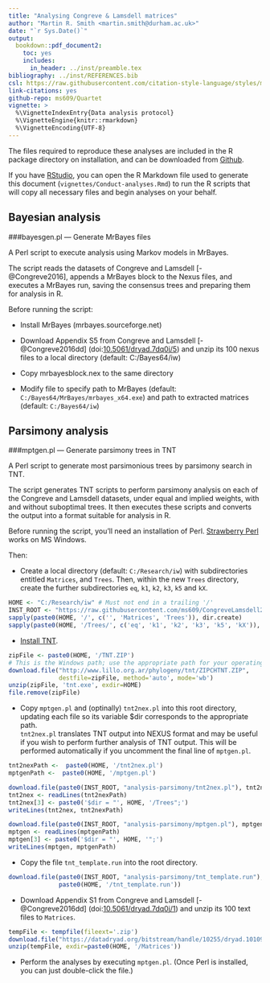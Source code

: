 ```yaml
---
title: "Analysing Congreve & Lamsdell matrices"
author: "Martin R. Smith <martin.smith@durham.ac.uk>"
date: "`r Sys.Date()`"
output: 
  bookdown::pdf_document2:
    toc: yes
    includes:
      in_header: ../inst/preamble.tex
bibliography: ../inst/REFERENCES.bib
csl: https://raw.githubusercontent.com/citation-style-language/styles/master/dependent/biology-letters.csl
link-citations: yes
github-repo: ms609/Quartet
vignette: >
  %\VignetteIndexEntry{Data analysis protocol}
  %\VignetteEngine{knitr::rmarkdown}
  %\VignetteEncoding{UTF-8}
---
```


The files required to reproduce these analyses are included in the R
package directory on installation, and can be downloaded from [Github](https://github.com/ms609/CongreveLamsdell2016/tree/master/inst).

If you have [RStudio](https://www.rstudio.com/), you can open the R Markdown
file used to generate this document (`vignettes/Conduct-analyses.Rmd`) to run the
R scripts that will copy all necessary files and begin analyses on your 
behalf.

## Bayesian analysis

###bayesgen.pl — Generate MrBayes files

A Perl script to execute analysis using Markov models in MrBayes.

The script reads the datasets of Congreve and Lamsdell [-@Congreve2016], appends a MrBayes block to the Nexus files, and executes a MrBayes run, saving the consensus trees and preparing them for analysis in R.

Before running the script:

*	Install MrBayes (mrbayes.sourceforge.net)

*	Download Appendix S5 from Congreve and Lamsdell [-@Congreve2016dd] 
(doi:[10.5061/dryad.7dq0j/5](https://dx.doi.org/10.5061/dryad.7dq0j/5)) and unzip its 100 nexus files to a local directory (default: C:/Bayes64/iw) 

*	Copy mrbayesblock.nex to the same directory

*	Modify file to specify path to MrBayes (default: `C:/Bayes64/MrBayes/mrbayes_x64.exe`) and path to extracted matrices (default: `C:/Bayes64/iw`)

## Parsimony analysis

###mptgen.pl — Generate parsimony trees in TNT

A Perl script to generate most parsimonious trees by parsimony search in TNT.

The script generates TNT scripts to perform parsimony analysis on each of the Congreve and Lamsdell datasets, under equal and implied weights, with and without suboptimal trees.
It then executes these scripts and converts the output into a format suitable for analysis in R.

Before running the script, you'll need an installation of Perl.  [Strawberry Perl](http://strawberryperl.com/) works on MS Windows.

Then:

*	Create a local directory (default: `C:/Research/iw`) with subdirectories 
  entitled `Matrices`, and `Trees`.  Then, within the new `Trees` directory, 
  create the further subdirectories `eq`, `k1`, `k2`, `k3`, `k5` and `kX`.

```r
HOME <- "C:/Research/iw" # Must not end in a trailing '/'
INST_ROOT <- "https://raw.githubusercontent.com/ms609/CongreveLamsdell2016/master/inst/"
sapply(paste0(HOME, '/', c('', 'Matrices', 'Trees')), dir.create)
sapply(paste0(HOME, '/Trees/', c('eq', 'k1', 'k2', 'k3', 'k5', 'kX')), dir.create)
```

*	[Install TNT](http://www.lillo.org.ar/phylogeny/tnt/).

```r
zipFile <- paste0(HOME, '/TNT.ZIP')
# This is the Windows path; use the appropriate path for your operating system
download.file("http://www.lillo.org.ar/phylogeny/tnt/ZIPCHTNT.ZIP", 
              destfile=zipFile, method='auto', mode='wb')
unzip(zipFile, 'tnt.exe', exdir=HOME)
file.remove(zipFile)
```

*	Copy `mptgen.pl` and (optinally) `tnt2nex.pl` into this root directory, updating each file so its variable $dir corresponds to the appropriate path.  
`tnt2nex.pl` translates TNT output into NEXUS format and may be useful if you 
wish to perform further analysis of TNT output.  This will be performed
automatically if you uncomment the final line of `mptgen.pl`.

```r
tnt2nexPath <-  paste0(HOME, '/tnt2nex.pl')
mptgenPath <-  paste0(HOME, '/mptgen.pl')

download.file(paste0(INST_ROOT, "analysis-parsimony/tnt2nex.pl"), tnt2nexPath)
tnt2nex <- readLines(tnt2nexPath)
tnt2nex[3] <- paste0('$dir = "', HOME, '/Trees";')
writeLines(tnt2nex, tnt2nexPath)

download.file(paste0(INST_ROOT, "analysis-parsimony/mptgen.pl"), mptgenPath)
mptgen <- readLines(mptgenPath)
mptgen[3] <- paste0('$dir = "', HOME, '";')
writeLines(mptgen, mptgenPath)
```

*	Copy the file `tnt_template.run` into the root directory.

```r
download.file(paste0(INST_ROOT, "analysis-parsimony/tnt_template.run"), 
              paste0(HOME, '/tnt_template.run'))
```

*	Download Appendix S1 from Congreve and Lamsdell [-@Congreve2016dd]  (doi:[10.5061/dryad.7dq0j/1](https://dx.doi.org/10.5061/dryad.7dq0j/1)) and unzip its 100 text files to `Matrices`.

```r
tempFile <- tempfile(fileext='.zip')
download.file("https://datadryad.org/bitstream/handle/10255/dryad.101095/S1%20-%20TNT%20files.zip", tempFile)
unzip(tempFile, exdir=paste0(HOME, '/Matrices'))
```

* Perform the analyses by executing `mptgen.pl`. (Once Perl is installed,
you can just double-click the file.)
